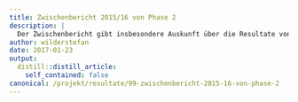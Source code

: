 ```yaml
---
title: Zwischenbericht 2015/16 von Phase 2
description: |
  Der Zwischenbericht gibt insbesondere Auskunft über die Resultate von Beginn der Projektphase 2 im Oktober 2015 bis Ende 2016. Er wagt ausserdem einen Ausblick auf das Jahr 2017 und zeigt Beweggründe und Organisationsform von Wiesel & Co am Zimmerberg auf.  Download Zwischenbericht 2015/16
author: wilderstefan
date: 2017-01-23
output:
  distill::distill_article:
    self_contained: false
canonical: /projekt/resultate/99-zwischenbericht-2015-16-von-phase-2
---
```





<!--http://wieselundco.ch/projekt/resultate/99-zwischenbericht-2015-16-von-phase-2-->
